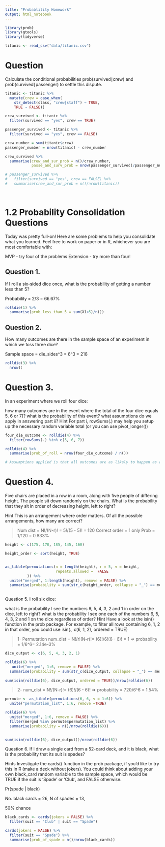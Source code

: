 ```yaml
---
title: "Probablility Homework"
output: html_notebook
---
```


```r
library(prob)
library(gtools)
library(tidyverse)
```
```r
titanic <- read_csv("data/titanic.csv")
```

# Question
Calculate the conditional probabilities prob(survived∣crew) and prob(survived∣passenger) to settle this dispute.

```r
titanic <- titanic %>% 
  mutate(crew = case_when(
    str_detect(class, "crew|staff") ~ TRUE,
    TRUE ~ FALSE))
```


```r
crew_survived <- titanic %>%
  filter(survived == "yes", crew == TRUE)

passenger_survived <- titanic %>% 
  filter(survived == "yes", crew == FALSE)

crew_number = sum(titanic$crew)
passenger_number = nrow(titanic) - crew_number

crew_survived %>% 
  summarise(crew_and_sur_prob = n()/crew_number,
            passe_and_surv_prob = nrow(passenger_survived)/passenger_number)

# passenger_survived %>% 
#   filter(survived == "yes", crew == FALSE) %>% 
#   summarise(crew_and_sur_prob = n()/nrow(titanic))
  
```



```r



```



# 1.2 Probability Consolidation Questions
Today was pretty full-on! Here are some problems to help you consolidate what you learned. Feel free to work on paper or in R, whichever you are most comfortable with:

MVP - try four of the problems
Extension - try more than four!


## Question 1.
If I roll a six-sided dice once, what is the probability of getting a number less than 5?

Probability = 2/3 = 66.67%

```r
rolldie(1) %>% 
  summarise(prob_less_than_5 = sum(X1<5)/n())

```



## Question 2.
How many outcomes are there in the sample space of an experiment in which we toss three dice?

Sample space = die_sides^3 = 6^3 = 216

```r
rolldie(3) %>% 
  nrow()
```


# Question 3.
In an experiment where we roll four dice:

how many outcomes are in the event where the total of the four dice equals 5, 6 or 7)?
what is the probability of this event?
what assumptions do we apply in answering part ii?
Hint
For part i, rowSums(.) may help you setup up the necessary random variable total (or you can use pivot_longer())

```r
four_die_outcome <- rolldie(4) %>% 
  filter(rowSums(.) %in% c(5, 6, 7))

rolldie(4) %>% 
  summarise(prob_of_roll = nrow(four_die_outcome) / n())

# Assumptions applied is that all outcomes are as likely to happen as another.
```



# Question 4.
Five chairs are placed in a row in a room, along with five people of differing height. The people sit down randomly on the chairs. What is the probability that they sit in order of decreasing height, left to right?

Hint
This is an arrangement where order matters. Of all the possible arrangements, how many are correct?

>Num dist = N!/(N-r)! = 5!/(5 - 5)! = 120
Correct order = 1 only
Prob = 1/120 = 0.833%


```r
height <- c(175, 170, 185, 145, 160)

height_order <- sort(height, TRUE)


as_tibble(permutations(n = length(height), r = 5, v = height, 
                       repeats.allowed =  FALSE
          )) %>% 
  unite("merged", 1:length(height), remove = FALSE) %>% 
  summarise(probability = sum(str_c(height_order, collapse = "_") == merged)/n())
  


```



Question 5.
I roll six dice:

what is the probability I see the numbers 6, 5, 4, 3, 2 and 1 in order on the dice, left to right?
what is the probability I see one each of the numbers 6, 5, 4, 3, 2 and 1 on the dice regardless of order?
Hint
Have a look at the isin() function in the prob package. For example, to filter all rows containing 6, 1, 2 in that order, you could use isin(., c(6, 1, 2), ordered = TRUE)

>1- Permutation
num_dist = N!/r!(N-r)!= (6)!/6!(6 - 6)! = 1 => probability = 1/6^6= 2.14e-3%



```r
dice_output <- c(6, 5, 4, 3, 2, 1)

rolldie(6) %>% 
   unite("merged", 1:6, remove = FALSE) %>% 
  summarise(probability = sum(str_c(dice_output, collapse = "_") == merged)/n())
  
sum(isin(rolldie(6), dice_output, ordered = TRUE))/nrow(rolldie(6))
```



>2- num_dist = N!/(N-r)!= (6)!/(6 - 6)! => probability = 720/6^6 = 1.54%

```r
permute <- as_tibble(permutations(6, 6, v = 1:6)) %>% 
  unite("permutation_list", 1:6, remove =TRUE)

rolldie(6) %>% 
  unite("merged", 1:6, remove = FALSE) %>% 
  filter(merged %in% permute$permutation_list) %>% 
  summarise(probability = n()/nrow(rolldie(6)))
  

sum(isin(rolldie(6), dice_output))/nrow(rolldie(6))
```



Question 6.
If I draw a single card from a 52-card deck, and it is black, what is the probability that its suit is spades?

Hints
Investigate the cards() function in the prob package, if you’d like to try this in R (make a deck without jokers).
You could think about adding your own black_card random variable to the sample space, which would be TRUE if the suit is ‘Spade’ or ‘Club’, and FALSE otherwise.

Pr(spade | black)

No. black cards = 26, N of spades = 13,

50% chance

```r
black_cards <- cards(jokers = FALSE) %>% 
  filter(suit == "Club" | suit == "Spade")

cards(jokers = FALSE) %>% 
  filter(suit == "Spade") %>% 
  summarise(prob_of_spade = n()/nrow(black_cards))
```

